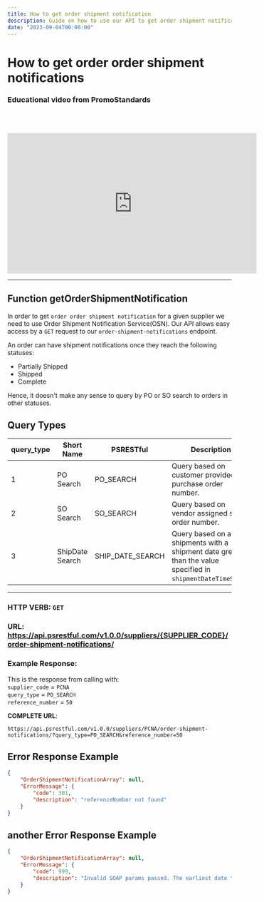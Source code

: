 ```yaml
---
title: How to get order shipment notification
description: Guide on how to use our API to get order shipment notifications for a given purchase order.
date: "2023-09-04T00:00:00"
---
```


# How to get order order shipment notifications

### Educational video from PromoStandards

<br></br>

<iframe width="560" height="315" src="https://www.youtube.com/embed/UUKflvDuzkM?si=qtgSBD9m7PDU1FbU" title="OSN - PromoStandards Education Series" frameBorder="0" allow="accelerometer; autoplay; clipboard-write; encrypted-media; gyroscope; picture-in-picture; web-share" allowfullscreen></iframe>


<hr></hr>

## Function getOrderShipmentNotification

In order to get `order order shipment notification` for a given supplier we need to use Order Shipment Notification Service(OSN). Our API allows easy access by a `GET` request to our `order-shipment-notifications` endpoint.

An order can have shipment notifications once they reach the following statuses:
- Partially Shipped
- Shipped
- Complete

Hence, it doesn't make any sense to query by PO or SO search to orders in other statuses.

## Query Types

|  query_type | Short Name       | PSRESTful | Description                                                                                                    |
|-------------|------------------|-----------|-----------------------------------------------------------------------------------------------------|
| 1           | PO Search        | PO_SEARCH | Query based on customer provided purchase order number.                                                        |
| 2           | SO Search        | SO_SEARCH | Query based on vendor assigned sales order number.                                                             |
| 3           | ShipDate Search  | SHIP_DATE_SEARCH | Query based on all shipments with a shipment date greater than the value specified in `shipmentDateTimeStamp`. |

---

### HTTP VERB: `GET`
### URL: https://api.psrestful.com/v1.0.0/suppliers/{SUPPLIER_CODE}/order-shipment-notifications/

### Example Response:

This is the response from calling with:   
`supplier_code` = `PCNA`   
`query_type` = `PO_SEARCH`  
`reference_number` = `50`


**COMPLETE URL**: 
```url copy
https://api.psrestful.com/v1.0.0/suppliers/PCNA/order-shipment-notifications/?query_type=PO_SEARCH&reference_number=50
```

## Error Response Example

```json copy
{
    "OrderShipmentNotificationArray": null,
    "ErrorMessage": {
        "code": 301,
        "description": "referenceNumber not found"
    }
}
```

## another Error Response Example

```json copy
{
    "OrderShipmentNotificationArray": null,
    "ErrorMessage": {
        "code": 999,
        "description": "Invalid SOAP params passed. The earliest date that can searched can be no longer than 7 days."
    }
}
```
